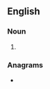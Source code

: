 ==English==

===Noun===
{{head|en|noun form}}

# {{plural of|en|ahem}}

===Anagrams===
* {{anagrams|en|a=aehms|Shema|haems|hames|heams|shame}}